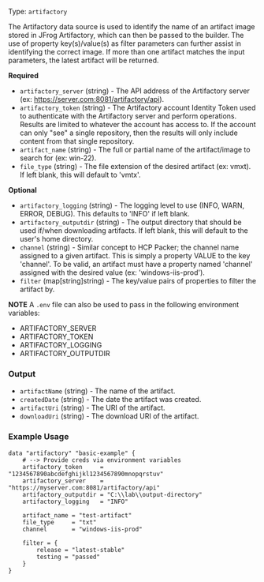 Type: `artifactory`

The Artifactory data source is used to identify the name of an artifact image stored in JFrog Artifactory, which can then be passed to the builder. The use of property key(s)/value(s) as filter parameters can further assist in identifying the correct image. If more than one artifact matches the input parameters, the latest artifact will be returned.


**Required**

- `artifactory_server` (string) - The API address of the Artifactory server (ex: https://server.com:8081/artifactory/api).
- `artifactory_token` (string) - The Artifactory account Identity Token used to authenticate with the Artifactory server and perform operations. Results are limited to whatever the account has access to. If the account can only "see" a single repository, then the results will only include content from that single repository. 
- `artifact_name` (string) - The full or partial name of the artifact/image to search for (ex: win-22).
- `file_type` (string) - The file extension of the desired artifact (ex: vmxt). If left blank, this will default to 'vmtx'.


**Optional**

- `artifactory_logging` (string) - The logging level to use (INFO, WARN, ERROR, DEBUG). This defaults to 'INFO' if left blank.
- `artifactory_outputdir` (string) - The output directory that should be used if/when downloading artifacts. If left blank, this will default to the user's home directory.
- `channel` (string) - Similar concept to HCP Packer; the channel name assigned to a given artifact. This is simply a property VALUE to the key 'channel'. To be valid, an artifact must have a property named 'channel' assigned with the desired value (ex: 'windows-iis-prod').
- `filter` (map[string]string) - The key/value pairs of properties to filter the artifact by.

**NOTE**
A `.env` file can also be used to pass in the following environment variables:
- ARTIFACTORY_SERVER
- ARTIFACTORY_TOKEN
- ARTIFACTORY_LOGGING
- ARTIFACTORY_OUTPUTDIR


### Output

- `artifactName` (string) - The name of the artifact.
- `createdDate` (string) - The date the artifact was created.
- `artifactUri` (string) - The URI of the artifact.
- `downloadUri` (string) - The download URI of the artifact.



### Example Usage


```hcl
data "artifactory" "basic-example" {
    # --> Provide creds via environment variables
    artifactory_token     = "1234567890abcdefghijkl1234567890mnopqrstuv"
    artifactory_server    = "https://myserver.com:8081/artifactory/api"
    artifactory_outputdir = "C:\\lab\\output-directory"
    artifactory_logging   = "INFO"

    artifact_name = "test-artifact"
    file_type     = "txt"
    channel       = "windows-iis-prod"
    
    filter = {
        release = "latest-stable"
        testing = "passed"
    }
}
```


